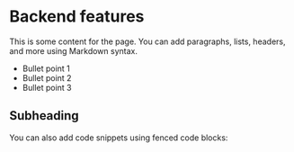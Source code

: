 # Backend features

This is some content for the page. You can add paragraphs, lists, headers, and more using Markdown syntax.

- Bullet point 1
- Bullet point 2
- Bullet point 3

## Subheading

You can also add code snippets using fenced code blocks:
